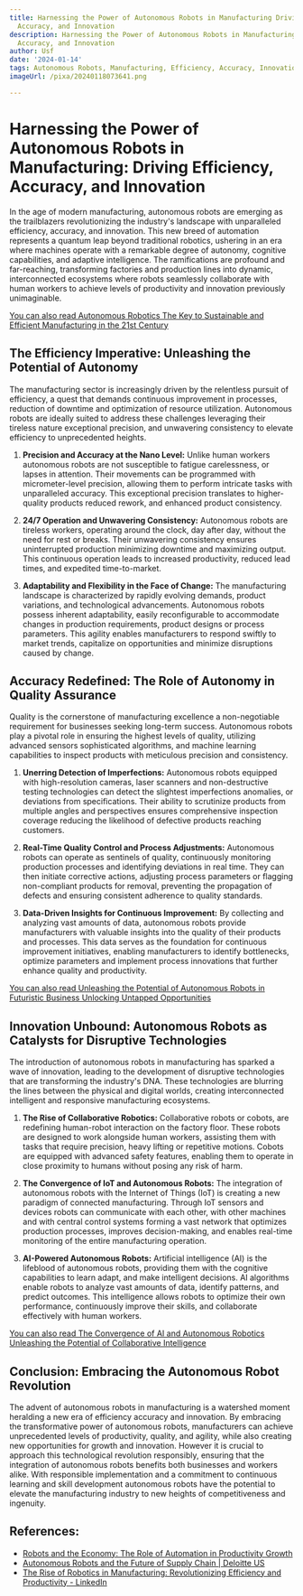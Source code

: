 ```yaml
---
title: Harnessing the Power of Autonomous Robots in Manufacturing Driving Efficiency,
  Accuracy, and Innovation
description: Harnessing the Power of Autonomous Robots in Manufacturing Driving Efficiency,
  Accuracy, and Innovation
author: Usf
date: '2024-01-14'
tags: Autonomous Robots, Manufacturing, Efficiency, Accuracy, Innovation
imageUrl: /pixa/20240118073641.png

---
```

# Harnessing the Power of Autonomous  Robots in Manufacturing: Driving Efficiency, Accuracy, and Innovation

In  the age  of modern  manufacturing, autonomous robots  are emerging as the trailblazers revolutionizing the industry's landscape with unparalleled efficiency, accuracy, and innovation. This new  breed of automation represents a quantum leap beyond traditional robotics, ushering  in an era where machines operate with  a remarkable degree of autonomy, cognitive capabilities, and adaptive intelligence. The ramifications are profound and far-reaching, transforming factories and production lines into dynamic,  interconnected ecosystems where robots seamlessly collaborate with human workers to achieve  levels of productivity and innovation previously  unimaginable.

[You can also read Autonomous Robotics The Key  to Sustainable  and Efficient Manufacturing in the 21st Century](Autonomous%20Robotics%20The%20Key%20to%20Sustainable%20and%20Efficient%20Manufacturing%20in%20the%2021st%20Century)


##  The Efficiency  Imperative: Unleashing the Potential of Autonomy

The manufacturing  sector is increasingly driven by  the relentless pursuit of efficiency, a quest that demands continuous improvement in processes, reduction of downtime and optimization of resource utilization. Autonomous robots are ideally suited to address these  challenges leveraging their tireless nature exceptional precision, and unwavering consistency to elevate efficiency to  unprecedented heights.

1. **Precision and Accuracy at the Nano Level:** Unlike  human workers autonomous robots are not susceptible  to fatigue carelessness, or lapses in attention. Their movements can be programmed with micrometer-level precision, allowing them to perform intricate tasks with unparalleled accuracy. This exceptional precision translates to higher-quality products reduced rework, and enhanced product consistency.

2. **24/7 Operation and Unwavering Consistency:** Autonomous robots  are tireless workers,  operating around the  clock, day  after  day, without the need for  rest or breaks. Their unwavering consistency ensures uninterrupted production minimizing downtime  and maximizing output.  This continuous operation  leads  to increased productivity,  reduced lead times, and expedited time-to-market.

3. **Adaptability and Flexibility in the  Face  of Change:** The manufacturing landscape is characterized by rapidly evolving demands, product variations, and technological advancements. Autonomous robots possess inherent adaptability, easily reconfigurable to accommodate changes  in production requirements, product designs or process parameters. This agility enables manufacturers to respond swiftly to market trends, capitalize  on opportunities and minimize disruptions  caused by change.

## Accuracy Redefined:  The Role  of Autonomy in Quality Assurance

Quality is the cornerstone of manufacturing excellence  a non-negotiable requirement for businesses seeking long-term success. Autonomous  robots play a pivotal role in ensuring the highest levels of quality, utilizing advanced sensors sophisticated  algorithms, and machine  learning capabilities to  inspect products with meticulous precision and consistency.

1. **Unerring Detection of Imperfections:** Autonomous robots equipped with high-resolution cameras, laser scanners and non-destructive testing technologies can detect the slightest imperfections anomalies, or  deviations from specifications. Their ability to scrutinize products from multiple angles and perspectives ensures comprehensive  inspection coverage reducing the likelihood of defective products reaching customers.

2. **Real-Time Quality Control and Process Adjustments:** Autonomous robots can operate as sentinels of quality, continuously monitoring production processes and identifying deviations in real time. They can then initiate corrective actions, adjusting process parameters or flagging non-compliant products for  removal, preventing the propagation of defects and ensuring consistent  adherence to quality standards.

3. **Data-Driven Insights for Continuous Improvement:** By collecting and analyzing vast  amounts of data, autonomous robots provide manufacturers with valuable  insights into the  quality  of their products and processes. This data serves as the foundation for continuous improvement initiatives, enabling manufacturers to identify bottlenecks, optimize  parameters and implement process innovations that further enhance quality  and productivity.

[You can also read Unleashing the Potential of Autonomous Robots in Futuristic Business Unlocking Untapped Opportunities](Unleashing%20the%20Potential%20of%20Autonomous%20Robots%20in%20Futuristic%20Business%20Unlocking%20Untapped%20Opportunities)


## Innovation Unbound: Autonomous Robots as Catalysts for Disruptive Technologies

The introduction of autonomous robots in  manufacturing  has sparked a  wave  of innovation, leading  to the development of disruptive  technologies  that are transforming the industry's DNA. These technologies are blurring the lines  between the physical and digital worlds, creating interconnected intelligent and responsive manufacturing ecosystems.

1. **The Rise of Collaborative Robotics:**  Collaborative robots or cobots, are redefining human-robot interaction on the factory floor. These  robots are designed  to work  alongside human workers, assisting them  with tasks that require precision, heavy lifting or repetitive motions. Cobots are equipped with advanced safety features, enabling  them to operate in close proximity to  humans without  posing any risk of  harm.

2.  **The Convergence of IoT and Autonomous Robots:** The integration of autonomous robots with the Internet of Things (IoT) is creating a new paradigm of connected  manufacturing. Through IoT sensors and devices robots can communicate with each other, with other machines and with central control systems forming a vast  network that  optimizes production  processes, improves decision-making, and enables real-time monitoring of the entire manufacturing operation.

3.  **AI-Powered Autonomous Robots:** Artificial intelligence (AI) is the lifeblood of autonomous robots,  providing  them with  the cognitive capabilities to learn adapt, and make intelligent decisions. AI algorithms enable robots to analyze vast  amounts of data, identify patterns, and predict outcomes. This intelligence allows robots to optimize their own performance, continuously improve their skills, and collaborate effectively with human workers.

[You can also read The Convergence of AI and Autonomous  Robotics Unleashing the Potential of Collaborative Intelligence](The%20Convergence%20of%20AI%20and%20Autonomous%20Robotics%20Unleashing%20the%20Potential%20of%20Collaborative%20Intelligence)


## Conclusion: Embracing the Autonomous Robot Revolution

The advent of autonomous robots in manufacturing is a watershed moment heralding a new  era of efficiency accuracy  and innovation. By embracing the transformative power  of autonomous robots, manufacturers can achieve unprecedented  levels of  productivity, quality, and agility, while also creating new opportunities  for growth and innovation. However it is crucial to approach this technological revolution responsibly, ensuring that the integration of autonomous robots benefits both businesses and workers alike. With responsible implementation and a commitment to continuous learning  and skill development autonomous robots have the potential to elevate the manufacturing industry to new heights of  competitiveness and ingenuity.

## References:
- [Robots and the Economy: The Role of Automation in Productivity Growth](https://blog.trade.gov/2020/12/22/robots-and-the-economy-the-role-of-automation-in-productivity-growth/)
- [Autonomous Robots and the Future of Supply Chain | Deloitte US](https://www2.deloitte.com/us/en/pages/manufacturing/articles/autonomous-robots-supply-chain-innovation.html)
- [The Rise of Robotics in Manufacturing: Revolutionizing Efficiency and Productivity - LinkedIn](https://www.linkedin.com/pulse/rise-robotics-manufacturing-revolutionizing)
